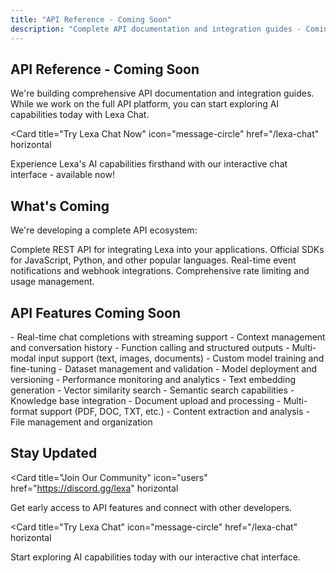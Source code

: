 ```yaml
---
title: "API Reference - Coming Soon"
description: "Complete API documentation and integration guides - Coming soon"
---
```


## API Reference - Coming Soon

We're building comprehensive API documentation and integration guides. While we work on the full API platform, you can start exploring AI capabilities today with Lexa Chat.

<Card
  title="Try Lexa Chat Now"
  icon="message-circle"
  href="/lexa-chat"
  horizontal
>
  Experience Lexa's AI capabilities firsthand with our interactive chat interface - available now!
</Card>

## What's Coming

We're developing a complete API ecosystem:

<Columns cols={2}>
  <Card
    title="REST API"
    icon="terminal"
    href="/lexa-chat"
  >
    Complete REST API for integrating Lexa into your applications.
  </Card>
  <Card
    title="SDK Libraries"
    icon="code"
    href="/lexa-chat"
  >
    Official SDKs for JavaScript, Python, and other popular languages.
  </Card>
  <Card
    title="Webhooks"
    icon="link"
    href="/lexa-chat"
  >
    Real-time event notifications and webhook integrations.
  </Card>
  <Card
    title="Rate Limiting"
    icon="clock"
    href="/lexa-chat"
  >
    Comprehensive rate limiting and usage management.
  </Card>
</Columns>

## API Features Coming Soon

<AccordionGroup>
  <Accordion title="Chat Completions API">
    - Real-time chat completions with streaming support
    - Context management and conversation history
    - Function calling and structured outputs
    - Multi-modal input support (text, images, documents)
  </Accordion>
  
  <Accordion title="Fine-tuning API">
    - Custom model training and fine-tuning
    - Dataset management and validation
    - Model deployment and versioning
    - Performance monitoring and analytics
  </Accordion>
  
  <Accordion title="Embeddings API">
    - Text embedding generation
    - Vector similarity search
    - Semantic search capabilities
    - Knowledge base integration
  </Accordion>
  
  <Accordion title="File Processing API">
    - Document upload and processing
    - Multi-format support (PDF, DOC, TXT, etc.)
    - Content extraction and analysis
    - File management and organization
  </Accordion>
</AccordionGroup>

## Stay Updated

<Card
  title="Join Our Community"
  icon="users"
  href="https://discord.gg/lexa"
  horizontal
>
  Get early access to API features and connect with other developers.
</Card>

<Card
  title="Try Lexa Chat"
  icon="message-circle"
  href="/lexa-chat"
  horizontal
>
  Start exploring AI capabilities today with our interactive chat interface.
</Card>
